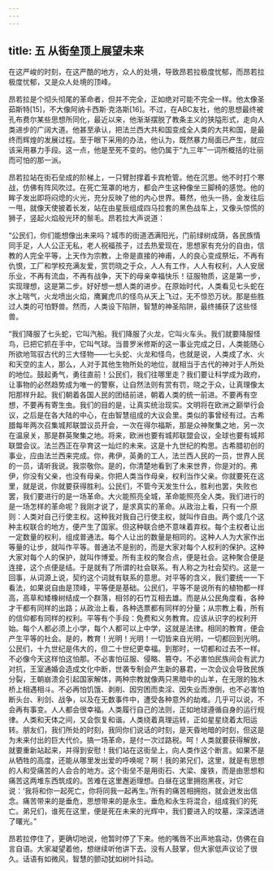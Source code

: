 ```yaml
---
---
---
```

title: 五 从街垒顶上展望未来
---




在这严峻的时刻，在这严酷的地方，众人的处境，导致昂若拉极度忧郁，而昂若拉极度忧郁，又是众人处境的顶峰。

昂若拉是个彻头彻尾的革命者，但并不完全，正如绝对可能不完全一样。他太像圣茹斯特[15]，不大像阿纳卡西斯·克洛斯[16]。不过，在ABC友社，他的思想最终被孔布费尔某些思想所同化，最近以来，他渐渐摆脱了教条主义的狭隘形式，走向人类进步的广阔大道。他甚至承认，把法兰西大共和国变成全人类的大共和国，是最终而辉煌的发展过程。至于眼下采用的办法，他认为，既然暴力局面已产生，就应该采用暴力手段。这一点，他是至死不变的。他仍属于“九三年”一词所概括的壮丽而可怕的那一派。

昂若拉站在街石垒成的阶梯上，一只臂肘撑着卡宾枪管。他在沉思。他不时打个寒战，仿佛有阵风吹过。在死亡笼罩的地方，都会产生这种像坐三脚椅的感觉。他的眸子发出即将闷熄的火光，充分反映了他的内心世界。蓦然，他头一扬，金发往后一甩，就像天使披着长发，站在由星辰组成四马拉套的黑色战车上，又像头惊慌的狮子，竖起火焰般光环的鬃毛。昂若拉大声说道：

“公民们，你们能想像出未来吗？城市的街道洒满阳光，门前绿树成荫，各民族情同手足，人人公正无私，老人祝福孩子，过去热爱现在，思想家有充分的自由，信教的人完全平等，上天作为宗教，上帝是直接的神甫，人的良心变成祭坛，不再有仇恨，工厂和学校充满友爱，赏罚晓之于众，人人有工作，人人有权利，人人安居乐业，不再有流血，不再有战争，天下的母亲幸福快乐！征服物质，这是第一步，实现理想，这是第二步。好好想一想人类的进步。在原始时代，人类看见七头蛇在水上喘气，火龙喷出火焰，鹰翼虎爪的怪鸟从天上飞过，无不惊恐万状。那是些胜过人类的可怕野兽。然而，人类设下陷阱，智慧的神圣陷阱，最终捕获了这些怪兽。

“我们降服了七头蛇，它叫汽船。我们降服了火龙，它叫火车头。我们就要降服怪鸟，已把它抓在手中，它叫气球。当普罗米修斯的这一事业完成之日，人类能随心所欲地驾驭古代的三大怪物——七头蛇、火龙和怪鸟，也就是说，人类成了水、火和天空的主人，那么，人对于其他生物所处的地位，就相当于古代的神对于人所处的地位。鼓起勇气，勇往直前！公民们，我们往哪里走？我们要让科学成为政府，让事物的必然趋势成为唯一的警察，让自然法则有赏有罚，晓之于众，让真理像太阳那样升起。我们朝着各国人民的团结前进，朝着人类的统一前进。不要再有空想，不要再有寄生虫。我们的目的是，让真实统治现实。文明将在欧洲之巅举行会议，之后是在各大陆的中心，在由智慧组成的大议会里。类似的事曾经有过。古希腊每年两次召集城邦联盟议员开会，一次在得尔福斯，那是众神聚集之地，另一次在温泉关，那是群英聚集之地。将来，欧洲也要有城邦联盟会议，全球也要有城邦联盟会议。法兰西正在孕育这一灿烂的未来。这是十九世纪的构思。古希腊初创的事业，应由法兰西来完成。你，弗伊，英勇的工人，法兰西人民的一员，世界人民的一员，请听我说。我崇敬你。是的，你清楚地看到了未来世界，你是对的。弗伊，你没有父亲，也没有母亲。你把人类当作母亲，权利当作父亲。你就要死在这里，就是说，你就要获得胜利。公民们，不管今天发生什么，胜利也罢，失败也罢，我们要进行的是一场革命。大火能照亮全城，革命能照亮全人类。我们进行的是一场怎样的革命呢？我刚才说了，是求真实的革命。从政治上看，只有一个原则：人类对自己行使主权。这种我对我自己行使主权，就叫作自由。两个或几个这种主权联合的地方，便产生了国家。但这种联合绝不意味着弃权。每个主权者让出一定数量的权利，组成普通法。每个人让出的数量是相同的。这种人人为大家作出等量的让步，就叫作平等。普通法不是别的，而是大家对每个人权利的保护。这种大家对每个人的保护，就叫作博爱。所有主权的聚合点，便是社会。这种聚合便是连接，这个点便是结。于是就有了所谓的社会联系。有人称之为社会契约。这是一回事，从词源上说，契约这个词就有联系的意思。对平等的含义，我们要统一一下看法，如果说自由是顶峰，平等便是基础。公民们，平等不是说所有的植物都一样高，高草和矮橡树结成一个群落，相邻的石竹互相去雄。而是从公民角度看，各种才干都有同样的出路；从政治上看，各种选票都有同样的分量；从宗教上看，所有的信仰都有同样的权利。平等有个手段：免费和义务教育。应该从识字的权利开始。每个人都必须上小学，每个人都可以上中学，这就是法律。相同的教育，便会产生平等的社会。是的，教育！光明！光明！一切皆来自光明，一切都回到光明。公民们，十九世纪是伟大的，但二十世纪更幸福。到那时，一切都和过去不一样。不必像今天这样怕这怕那。不必害怕征服、侵略、篡夺。不必害怕民族间会有武力对抗，王室通婚会造成文化中断，世袭专制会产生新的暴君，一次会议会导致民族分裂，王朝崩溃会引起国家解体，两种宗教就像两只黑暗中的山羊，在无限的独木桥上相遇相斗。不必再怕饥饿、剥削、因穷困而卖淫、因失业而潦倒，也不必害怕断头台、利剑、战争，以及在无数事件中，遭受各种意外的劫难。几乎可以说，不会再有事变。人人都会很幸福。人类履行自己的法则，正如地球遵循自身的运行规律。人类和天体之间，又会恢复和谐。人类绕着真理运转，正如星星绕着太阳运转。朋友们，我们所处的时刻，我同你们说话的时刻，是天昏地暗的时刻，但这是为未来付出的巨大代价。搞一场革命，是付一次过路税。呵！人类就要获得解放，就要重新站起来，并得到安慰！我们站在这街垒上，向人类作这个断言。如果不是从牺牲的高度，还能从哪里发出爱的呼唤呢？啊！我的弟兄们，这里，就是有思想的人和受痛苦的人会合的地方。这个街垒不是用街石、大梁、废铁，而是由思想和痛苦这两堆东西筑成的。苦难在这里邂逅理想。白昼在这里拥抱黑夜，对它说：‘我将和你一起死亡，你将同我一起再生。’所有的痛苦相拥抱，就会迸发出信念。痛苦带来的是垂危，思想带来的是永生。垂危和永生将混合，组成我们的死亡。弟兄们，谁死在这里，便是死在未来的光辉中，我们要进入的坟墓，深深透进了曙光。”

昂若拉停住了，更确切地说，他暂时停了下来。他的嘴唇不出声地翕动，仿佛在自言自语。大家凝望着他，想继续听他讲下去。没有人鼓掌，但大家低声议论了很久。话语有如微风，智慧的颤动犹如树叶抖动。
